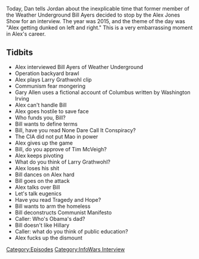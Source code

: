 {{DEFAULTSORT:
    #_EPISODE_0168:Alex Vs. Bill Ayers
}}{{Episode
    | title           = Alex Vs. Bill Ayers
    | caption         = Listen to this episode on [https://knowledgefight.libsyn.com/knowledge-fight-bill-ayers Libsyn] [https://open.spotify.com/episode/5Kqab3g1xtq108oJ1WzNtu Spotify], Read the [[Transcript/168: Alex Vs. Bill Ayers|Unofficial Transcript]]
    | episodeNumber   = 168
    | length          = 02:34:17
    | airDate         = June 8, 2018
    | episodeType     = [[:Category:InfoWars Interview|InfoWars Interview]]
    | appearance      = [[Bill Ayers]], [[Larry Grathwohl]]
    | oocDrop         = *boner noise*; We'll pee standing up, you can go to hell!
    | previousEpisode = [[167: February 4-5, 2009]]
    | nextEpisode     = [[169: November 30, 2014]]
}}

{{Stub}}

Today, Dan tells Jordan about the inexplicable time that former member of the Weather Underground Bill Ayers decided to stop by the Alex Jones Show for an interview. The year was 2015, and the theme of the day was "Alex getting dunked on left and right." This is a very embarrassing moment in Alex's career.

==Tidbits==

*Alex interviewed Bill Ayers of Weather Underground
*Operation backyard brawl
*Alex plays Larry Grathwohl clip
*Communism fear mongering
*Gary Allen uses a fictional account of Columbus written by Washington Irving
*Alex can't handle Bill
*Alex goes hostile to save face
*Who funds you, Bill?
*Bill wants to define terms
*Bill, have you read None Dare Call It Conspiracy?
*The CIA did not put Mao in power
*Alex gives up the game
*Bill, do you approve of Tim McVeigh?
*Alex keeps pivoting
*What do you think of Larry Grathwohl?
*Alex loses his shit
*Bill dances on Alex hard
*Bill goes on the attack
*Alex talks over Bill
*Let's talk eugenics
*Have you read Tragedy and Hope?
*Bill wants to arm the homeless
*Bill deconstructs Communist Manifesto
*Caller: Who's Obama's dad?
*Bill doesn't like Hillary
*Caller: what do you think of public education?
*Alex fucks up the dismount

[[Category:Episodes]]
[[Category:InfoWars Interview]]
